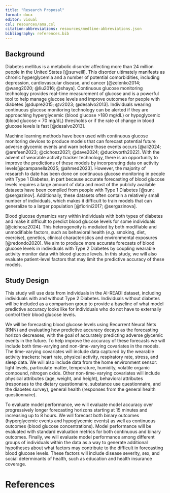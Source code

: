 ---
title: "Research Proposal"
format: docx
editor: visual
csl: resources/ama.csl
citation-abbreviations: resources/medline-abbreviations.json
bibliography: references.bib
---

## Background

Diabetes mellitus is a metabolic disorder affecting more than 24 million people in the United States [@surveill]. This disorder ultimately manifests as chronic hyperglycemia and a number of potential comorbidities, including depression, cardiovascular disease, and cancer [@zelenko2014; @wang2020; @liu2016; @shaya]. Continuous glucose monitoring technology provides real-time measurement of glucose and is a powerful tool to help manage glucose levels and improve outcomes for people with diabetes [@dupre2015; @v2023; @desalvo2013]. Individuals wearing continuous glucose monitoring technology can be alerted if they are approaching hyperglycemic (blood glucose \>180 mg/dL) or hypoglycemic (blood glucose \< 70 mg/dL) thresholds or if the rate of change in blood glucose levels is fast [@desalvo2013].

Machine learning methods have been used with continuous glucose monitoring devices to produce models that can forecast potential future adverse glycemic events and warn before those events occurs [@ali2024; @arefeen2023; @cichosz2021; @dave2024; @duckworth2022]. With the advent of wearable activity tracker technology, there is an opportunity to improve the predictions of these models by incorporating data on activity levels[@campanella2025; @ahmed2023]. However, the majority of research to date has been done on continuous glucose monitoring in people with Type 1 Diabetes, in part because accurate forecasting of blood glucose levels requires a large amount of data and most of the publicly available datasets have been compiled from people with Type 1 Diabetes [@sun; @sergazinov]. Additionally, these datasets often contain a relatively small number of individuals, which makes it difficult to train models that can generalize to a larger population [@fiorini2017; @sergazinova].

Blood glucose dynamics vary within individuals with both types of diabetes and make it difficult to predict blood glucose levels for some individuals [@cichosz2024]. This heterogeneity is mediated by both modifiable and unmodifiable factors, such as behavioral health (*e.g.* smoking, diet, exercise), genetics, clinical characteristics and environmental exposures [@redondo2020]. We aim to produce more accurate forecasts of blood glucose levels in individuals with Type 2 Diabetes by coupling wearable activity monitor data with blood glucose levels. In this study, we will also evaluate patient-level factors that may limit the predictive accuracy of these models.

## Study Design

This study will use data from individuals in the AI-READI dataset, including individuals with and without Type 2 Diabetes. Individuals without diabetes will be included as a comparison group to provide a baseline of what model predictive accuracy looks like for individuals who do not have to externally control their blood glucose levels.

We will be forecasting blood glucose levels using Recurrent Neural Nets (RNN) and evaluating how predictive accuracy decays as the forecasting horizon decreases, with the goal of accurately predicting adverse glycemic events in the future. To help improve the accuracy of these forecasts we will include both time-varying and non-time-varying covariates in the models. The time-varying covariates will include data captured by the wearable activity trackers: heart rate, physical activity, respiratory rate, stress, and sleep data. We will also include data from the home environment sensor: light levels, particulate matter, temperature, humidity, volatile organic compound, nitrogen oxide. Other non-time-varying covariates will include physical attributes (age, weight, and height), behavioral attributes (responses to the dietary questionnaire, substance use questionnaire, and the diabetes survey), general health (responses from the general health questionnaire).

To evaluate model performance, we will evaluate model accuracy over progressively longer forecasting horizons starting at 15 minutes and increasing up to 8 hours. We will forecast both binary outcomes (hyperglycemic events and hypoglycemic events) as well as continuous outcomes (blood glucose concentrations). Model performance will be evaluated with standard evaluation metrics for both continuous and binary outcomes. Finally, we will evaluate model performance among different groups of individuals within the data as a way to generate additional hypotheses about what factors may contribute to the difficult in forecasting blood glucose levels. These factors will include disease severity, sex, and social determinants of health, such as education and health insurance coverage.

# References

::: {#refs}
:::
